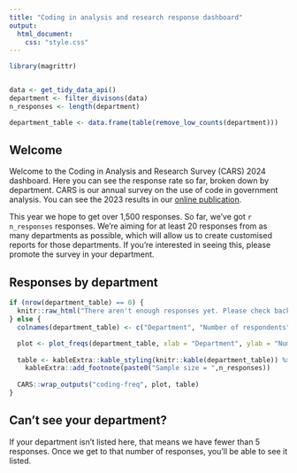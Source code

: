 ```yaml
---
title: "Coding in analysis and research response dashboard"
output: 
  html_document: 
    css: "style.css"
---
```


```r

library(magrittr)


data <- get_tidy_data_api()
department <- filter_divisons(data)
n_responses <- length(department)

department_table <- data.frame(table(remove_low_counts(department)))

```

## Welcome

Welcome to the Coding in Analysis and Research Survey (CARS) 2024 dashboard. Here you can see the response rate so far, broken down by department. CARS is our annual survey on the use of code in government analysis. You can see the 2023 results in our [online publication](https://best-practice-and-impact.github.io/CARS/). 

This year we hope to get over 1,500 responses. So far, we've got `r n_responses` responses. We're aiming for at least 20 responses from as many departments as possible, which will allow us to create customised reports for those departments. If you're interested in seeing this, please promote the survey in your department.


## Responses by department

```r

if (nrow(department_table) == 0) {
  knitr::raw_html("There aren't enough responses yet. Please check back later.")
} else {
  colnames(department_table) <- c("Department", "Number of respondents")

  plot <- plot_freqs(department_table, xlab = "Department", ylab = "Number of respondents", n = n_responses, font_size = 14, height = 400 + 50 * nrow(department_table), width = 800)
  
  table <- kableExtra::kable_styling(knitr::kable(department_table)) %>% 
    kableExtra::add_footnote(paste0("Sample size = ",n_responses)) 
  
  CARS::wrap_outputs("coding-freq", plot, table)
}

```

## Can't see your department?

If your department isn't listed here, that means we have fewer than 5 responses. Once we get to that number of responses, you'll be able to see it listed.